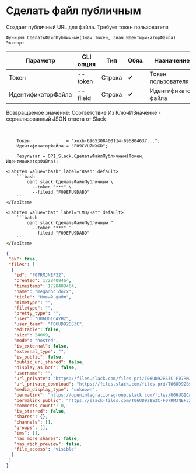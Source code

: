 ﻿---
sidebar_position: 5
description: Сделать файл публичным и другие функции для работы с Slack в Открытом пакете интеграций - бесплатной open-source библиотеке интеграций для 1С:Предприятие 8, OneScript и CLI
keywords: [1C, 1С, 1С:Предприятие, 1С:Предприятие 8.3, API, Интеграция, Сервисы, Обмен, OneScript, CLI, Slack]
---


# Сделать файл публичным
 Создает публичный URL для файла. Требует токен пользователя



`Функция СделатьФайлПубличным(Знач Токен, Знач ИдентификаторФайла) Экспорт`

  | Параметр | CLI опция | Тип | Обяз. | Назначение |
  |-|-|-|-|-|
  | Токен | --token | Строка | &#x2714; | Токен пользователя |
  | ИдентификаторФайла | --fileid | Строка | &#x2714; | Идентификатор файла |

  
  Возвращаемое значение:   Соответствие Из КлючИЗначение - сериализованный JSON ответа от Slack

<br/>




```bsl title="Пример использования для 1С:Предприятие/OneScript"
    Токен              = "xoxb-6965308400114-696804637...";
    ИдентификаторФайла = "F09CVU7NXGD";

    Результат = OPI_Slack.СделатьФайлПубличным(Токен, ИдентификаторФайла);
```
    

 <Tabs>
  
    <TabItem value="bash" label="Bash" default>
        ```bash
            oint slack СделатьФайлПубличным \
              --token "***" \
              --fileid "F09EFU9DABD"
        ```
    </TabItem>
  
    <TabItem value="bat" label="CMD/Bat" default>
        ```batch
            oint slack СделатьФайлПубличным ^
              --token "***" ^
              --fileid "F09EFU9DABD"
        ```
    </TabItem>
</Tabs>


```json title="Результат"
{
 "ok": true,
 "files": [
  {
   "id": "F07RMJNEF32",
   "created": 1728409464,
   "timestamp": 1728409464,
   "name": "megadoc.docx",
   "title": "Новый файл",
   "mimetype": "",
   "filetype": "",
   "pretty_type": "",
   "user": "U06UG1CAYH2",
   "user_team": "T06UD92BS3C",
   "editable": false,
   "size": 24069,
   "mode": "hosted",
   "is_external": false,
   "external_type": "",
   "is_public": false,
   "public_url_shared": false,
   "display_as_bot": false,
   "username": "",
   "url_private": "https://files.slack.com/files-pri/T06UD92BS3C-F07RMJNEF32/megadoc.docx",
   "url_private_download": "https://files.slack.com/files-pri/T06UD92BS3C-F07RMJNEF32/download/megadoc.docx",
   "media_display_type": "unknown",
   "permalink": "https://openintegrationsgroup.slack.com/files/U06UG1CAYH2/F07RMJNEF32/megadoc.docx",
   "permalink_public": "https://slack-files.com/T06UD92BS3C-F07RMJNEF32-40bbd2cc47",
   "comments_count": 0,
   "is_starred": false,
   "shares": {},
   "channels": [],
   "groups": [],
   "ims": [],
   "has_more_shares": false,
   "has_rich_preview": false,
   "file_access": "visible"
  }
 ]
}
```
